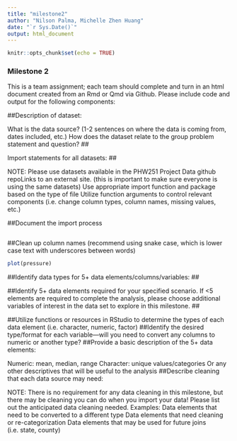 ```yaml
---
title: "milestone2"
author: "Nilson Palma, Michelle Zhen Huang"
date: "`r Sys.Date()`"
output: html_document
---
```


```r
knitr::opts_chunk$set(echo = TRUE)
```

### Milestone 2

This is a team assignment; each team should complete and turn in an html document created from an Rmd or Qmd via Github. Please include code and output for the following components:

##Description of dataset:

What is the data source? (1-2 sentences on where the data is coming from, dates included, etc.)
How does the dataset relate to the group problem statement and question?
##

Import statements for all datasets:
##

NOTE: Please use datasets available in the PHW251 Project Data github repoLinks to an external site. (this is important to make sure everyone is using the same datasets)
Use appropriate import function and package based on the type of file
Utilize function arguments to control relevant components (i.e. change column types, column names, missing values, etc.)

##Document the import process
```r


```

##Clean up column names (recommend using snake case, which is lower case text with underscores between words)

```r
plot(pressure)
```

##Identify data types for 5+ data elements/columns/variables:
##

##Identify 5+ data elements required for your specified scenario. If <5 elements are required to complete the analysis, please choose additional variables of interest in the data set to explore in this milestone.
##

##Utilize functions or resources in RStudio to determine the types of each data element (i.e. character, numeric, factor)
##Identify the desired type/format for each variable—will you need to convert any columns to numeric or another type? 
##Provide a basic description of the 5+ data elements:

Numeric: mean, median, range
Character: unique values/categories
Or any other descriptives that will be useful to the analysis
##Describe cleaning that each data source may need:

NOTE: There is no requirement for any data cleaning in this milestone, but there may be cleaning you can do when you import your data! Please list out the anticipated data cleaning needed. 
Examples:
Data elements that need to be converted to a different type
Data elements that need cleaning or re-categorization
Data elements that may be used for future joins (i.e. state, county)

